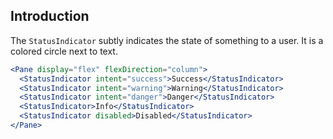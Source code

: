 
## Introduction

The `StatusIndicator` subtly indicates the state of something to a user. It is a colored circle next to text.

```jsx
<Pane display="flex" flexDirection="column">
  <StatusIndicator intent="success">Success</StatusIndicator>
  <StatusIndicator intent="warning">Warning</StatusIndicator>
  <StatusIndicator intent="danger">Danger</StatusIndicator>
  <StatusIndicator>Info</StatusIndicator>
  <StatusIndicator disabled>Disabled</StatusIndicator>
</Pane>
```

<PropsTable of="StatusIndicator" />
